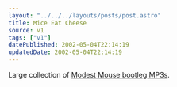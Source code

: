 ```yaml
---
layout: "../../../layouts/posts/post.astro"
title: Mice Eat Cheese
source: v1
tags: ["v1"]
datePublished: 2002-05-04T22:14:19
updatedDate: 2002-05-04T22:14:19
---
```


Large collection of [Modest Mouse bootleg MP3s][1].

[1]: http://www.knerd.com/~bwillen/MMSounds.htm "Modest Mouse bootleg MP3s"
